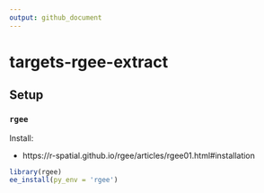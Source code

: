 ```yaml
---
output: github_document
---
```



# targets-rgee-extract



## Setup


### `rgee` 

Install:

- https://r-spatial.github.io/rgee/articles/rgee01.html#installation


```r
library(rgee)
ee_install(py_env = 'rgee')
```


